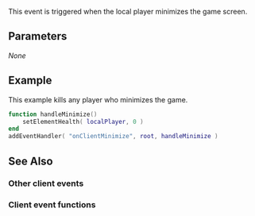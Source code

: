 {{Client event}}
 
This event is triggered when the local player minimizes the game screen.

==Parameters==
''None''

==Example==
This example kills any player who minimizes the game. 
<syntaxhighlight lang="lua">
function handleMinimize()
    setElementHealth( localPlayer, 0 )
end
addEventHandler( "onClientMinimize", root, handleMinimize )
</syntaxhighlight>

==See Also==
===Other client events===
{{Client_other_events}}
===Client event functions===
{{Client_event_functions}}